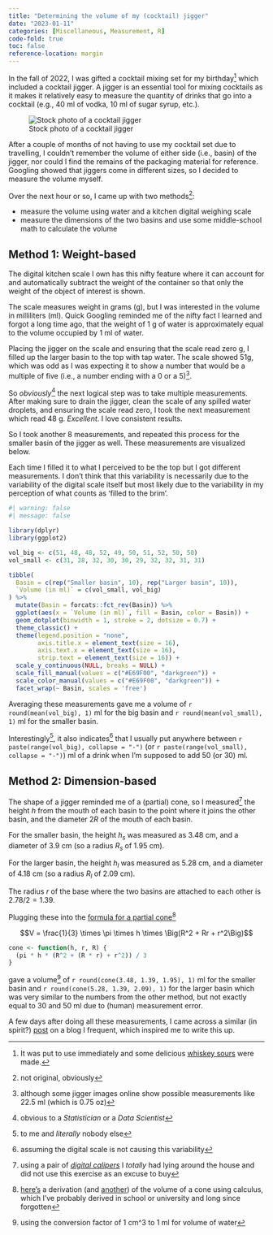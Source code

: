 ```yaml
---
title: "Determining the volume of my (cocktail) jigger"
date: "2023-01-11"
categories: [Miscellaneous, Measurement, R]
code-fold: true
toc: false
reference-location: margin
---
```


In the fall of 2022, I was gifted a cocktail mixing set for my birthday[^8] which included a cocktail jigger. A jigger is an essential tool for mixing cocktails as it makes it relatively easy to measure the quantity of drinks that go into a cocktail (e.g., 40 ml of vodka, 10 ml of sugar syrup, etc.).

[^8]: It was put to use immediately and some delicious [whiskey sours](https://en.wikipedia.org/wiki/Whiskey_sour) were made.

![Stock photo of a cocktail jigger](jigger-photo.webp)

After a couple of months of not having to use my cocktail set due to travelling, I couldn't remember the volume of either side (i.e., basin) of the jigger, nor could I find the remains of the packaging material for reference. Googling showed that jiggers come in different sizes, so I decided to measure the volume myself.

Over the next hour or so, I came up with two methods[^1]:

[^1]: not original, obviously

- measure the volume using water and a kitchen digital weighing scale
- measure the dimensions of the two basins and use some middle-school math to calculate the volume

## Method 1: Weight-based

The digital kitchen scale I own has this nifty feature where it can account for and automatically subtract the weight of the container so that only the weight of the object of interest is shown.

The scale measures weight in grams (g), but I was interested in the volume in milliliters (ml). Quick Googling reminded me of the nifty fact I learned and forgot a long time ago, that the weight of 1 g of water is approximately equal to the volume occupied by 1 ml of water.

Placing the jigger on the scale and ensuring that the scale read zero g, I filled up the larger basin to the top with tap water. The scale showed 51g, which was odd as I was expecting it to show a number that would be a multiple of five (i.e., a number ending with a 0 or a 5)[^2].

[^2]: although some jigger images online show possible measurements like 22.5 ml (which is 0.75 oz)

So _obviously_[^3] the next logical step was to take multiple measurements. After making sure to drain the jigger, clean the scale of any spilled water droplets, and ensuring the scale read zero, I took the next measurement which read 48 g. _Excellent_. I love consistent results.

[^3]: obvious to a _Statistician_ or a _Data Scientist_

So I took another 8 measurements, and repeated this process for the smaller basin of the jigger as well. These measurements are visualized below.

Each time I filled it to what I perceived to be the top but I got different measurements. I don't think that this variability is necessarily due to the variability of the digital scale itself but most likely due to the variability in my perception of what counts as 'filled to the brim'.

```r
#| warning: false
#| message: false

library(dplyr)
library(ggplot2)

vol_big <- c(51, 48, 48, 52, 49, 50, 51, 52, 50, 50)
vol_small <- c(31, 28, 32, 30, 30, 29, 32, 32, 31, 31)

tibble(
  Basin = c(rep("Smaller basin", 10), rep("Larger basin", 10)),
  `Volume (in ml)` = c(vol_small, vol_big)
) %>%
  mutate(Basin = forcats::fct_rev(Basin)) %>% 
  ggplot(aes(x = `Volume (in ml)`, fill = Basin, color = Basin)) +
  geom_dotplot(binwidth = 1, stroke = 2, dotsize = 0.7) +
  theme_classic() +
  theme(legend.position = "none", 
        axis.title.x = element_text(size = 16), 
        axis.text.x = element_text(size = 16), 
        strip.text = element_text(size = 16)) + 
  scale_y_continuous(NULL, breaks = NULL) + 
  scale_fill_manual(values = c("#E69F00", "darkgreen")) + 
  scale_color_manual(values = c("#E69F00", "darkgreen")) + 
  facet_wrap(~ Basin, scales = 'free')
```

Averaging these measurements gave me a volume of `r round(mean(vol_big), 1)` ml for the big basin and `r round(mean(vol_small), 1)` ml for the smaller basin.

Interestingly[^4], it also indicates[^5] that I usually put anywhere between `r paste(range(vol_big), collapse = "-")` (or `r paste(range(vol_small), collapse = "-")`) ml of a drink when I'm supposed to add 50 (or 30) ml.

[^4]: to me and _literally_ nobody else

[^5]: assuming the digital scale is not causing this variability

## Method 2: Dimension-based

The shape of a jigger reminded me of a (partial) cone, so I measured[^6] the height $h$ from the mouth of each basin to the point where it joins the other basin, and the diameter $2R$ of the mouth of each basin.

[^6]: using a pair of _[digital calipers](https://en.wikipedia.org/wiki/Calipers#Digital_caliper)_ I _totally_ had lying around the house and did not use this exercise as an excuse to buy

For the smaller basin, the height $h_s$ was measured as 3.48 cm, and a diameter of 3.9 cm (so a radius $R_s$ of 1.95 cm).

For the larger basin, the height $h_l$ was measured as 5.28 cm, and a diameter of 4.18 cm (so a radius $R_l$ of 2.09 cm).

The radius $r$ of the base where the two basins are attached to each other is $2.78 / 2 = 1.39$.

Plugging these into the [formula for a partial cone](https://www.cuemath.com/measurement/volume-of-a-partial-cone/)[^9]

[^9]: [here's](https://brilliant.org/wiki/volume-cone/) a derivation (and [another](https://math.stackexchange.com/questions/891163/volume-of-a-frustum)) of the volume of a cone using calculus, which I've probably derived in school or university and long since forgotten

$$V = \frac{1}{3} \times \pi \times h \times \Big(R^2 + Rr + r^2\Big)$$

```r
cone <- function(h, r, R) {
  (pi * h * (R^2 + (R * r) + r^2)) / 3
}
```

gave a volume[^7] of `r round(cone(3.48, 1.39, 1.95), 1)` ml for the smaller basin and `r round(cone(5.28, 1.39, 2.09), 1)` for the larger basin which was very similar to the numbers from the other method, but not exactly equal to 30 and 50 ml due to (human) measurement error.

[^7]: using the conversion factor of 1 cm^3 to 1 ml for volume of water

A few days after doing all these measurements, I came across a similar (in spirit?) [post](https://statmodeling.stat.columbia.edu/2023/01/06/god-is-in-every-leaf-of-every-tree-bathroom-scale-edition/) on a blog I frequent, which inspired me to write this up.
